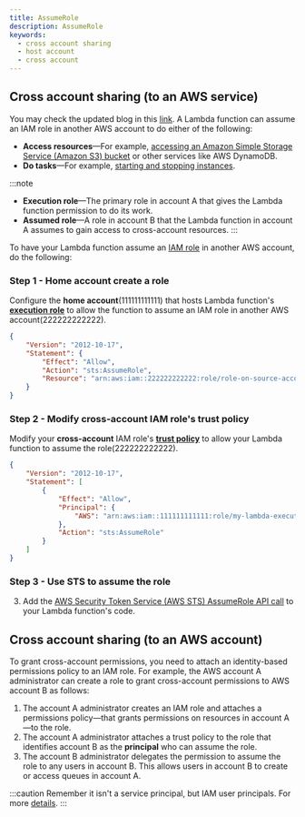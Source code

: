 ```yaml
---
title: AssumeRole
description: AssumeRole
keywords:
  - cross account sharing
  - host account
  - cross account
---
```


## Cross account sharing (to an AWS service)

You may check the updated blog in this [link](https://aws.amazon.com/premiumsupport/knowledge-center/lambda-function-assume-iam-role/). A Lambda function can assume an IAM role in another AWS account to do either of the following:
- **Access resources**—For example, [accessing an Amazon Simple Storage Service (Amazon S3) bucket](https://aws.amazon.com/premiumsupport/knowledge-center/lambda-execution-role-s3-bucket/) or other services like AWS DynamoDB.
- **Do tasks**—For example, [starting and stopping instances](https://aws.amazon.com/premiumsupport/knowledge-center/start-stop-lambda-eventbridge/).

:::note 
- **Execution role**—The primary role in account A that gives the Lambda function permission to do its work.
- **Assumed role**—A role in account B that the Lambda function in account A assumes to gain access to cross-account resources.
:::

To have your Lambda function assume an [IAM role](https://docs.aws.amazon.com/IAM/latest/UserGuide/id_roles.html) in another AWS account, do the following:

### Step 1 - Home account create a role

Configure the **home account**(111111111111) that hosts Lambda function's **[execution role](https://docs.aws.amazon.com/lambda/latest/dg/lambda-intro-execution-role.html)** to allow the function to assume an IAM role in another AWS account(222222222222).

```json
{
    "Version": "2012-10-17",
    "Statement": {
        "Effect": "Allow",
        "Action": "sts:AssumeRole",
        "Resource": "arn:aws:iam::222222222222:role/role-on-source-account"
    }
}
```

### Step 2 - Modify cross-account IAM role's trust policy

Modify your **cross-account** IAM role's **[trust policy](https://docs.aws.amazon.com/IAM/latest/UserGuide/roles-managingrole-editing-console.html#roles-managingrole_edit-trust-policy)** to allow your Lambda function to assume the role(222222222222).

```json
{
    "Version": "2012-10-17",
    "Statement": [
        {
            "Effect": "Allow",
            "Principal": {
                "AWS": "arn:aws:iam::111111111111:role/my-lambda-execution-role"
            },
            "Action": "sts:AssumeRole"
        }
    ]
}
```
### Step 3 - Use STS to assume the role
3. Add the [AWS Security Token Service (AWS STS) AssumeRole API call](https://docs.aws.amazon.com/STS/latest/APIReference/API_AssumeRole.html) to your Lambda function's code.


## Cross account sharing (to an AWS account)

To grant cross-account permissions, you need to attach an identity-based permissions policy to an IAM role. For example, the AWS account A administrator can create a role to grant cross-account permissions to AWS account B as follows:

1. The account A administrator creates an IAM role and attaches a permissions policy—that grants permissions on resources in account A—to the role.
2. The account A administrator attaches a trust policy to the role that identifies account B as the **principal** who can assume the role.
3. The account B administrator delegates the permission to assume the role to any users in account B. This allows users in account B to create or access queues in account A.

:::caution
Remember it isn't a service principal, but IAM user principals. For more [details](https://docs.aws.amazon.com/IAM/latest/UserGuide/reference_policies_elements_principal.html).
:::


